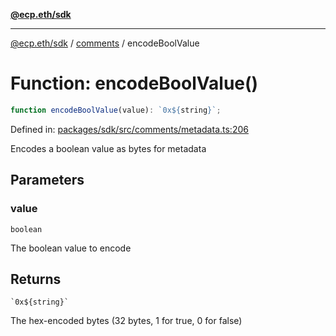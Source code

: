 [**@ecp.eth/sdk**](../../index.mdx)

***

[@ecp.eth/sdk](/sdk-reference/index.mdx) / [comments](/sdk-reference/comments/index.mdx) / encodeBoolValue

# Function: encodeBoolValue()

```ts
function encodeBoolValue(value): `0x${string}`;
```

Defined in: [packages/sdk/src/comments/metadata.ts:206](https://github.com/ecp-eth/comments-monorepo/blob/main/packages/sdk/src/comments/metadata.ts#L206)

Encodes a boolean value as bytes for metadata

## Parameters

### value

`boolean`

The boolean value to encode

## Returns

`` `0x${string}` ``

The hex-encoded bytes (32 bytes, 1 for true, 0 for false)
